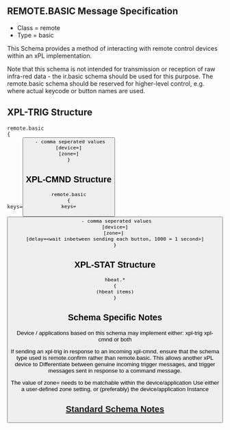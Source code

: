== REMOTE.BASIC Message Specification ==

*Class = remote
*Type  = basic

This Schema provides a method of interacting with remote control devices within an xPL implementation.

Note that this schema is not intended for transmission or reception of raw infra-red data - the ir.basic schema should be used for this purpose.  The remote.basic schema should be reserved for higher-level control, e.g. where actual keycode or button names are used.

== XPL-TRIG Structure ==

 remote.basic
 {
 keys=<button names or keycodes> - comma seperated values
 [device=<name or devicecode of device>]
 [zone=<ir zone>]
 }

== XPL-CMND Structure ==

 remote.basic
 {
 keys=<button names or keycodes> - comma seperated values
 [device=<name or devicecode of device to control>]
 [zone=<ir zone>] 
 [delay=<wait inbetween sending each button, 1000 = 1 second>]
 }


== XPL-STAT Structure ==

 hbeat.*
 {
 (hbeat items)
 }


== Schema Specific Notes ==

Device / applications based on this schema may implement either:
xpl-trig
xpl-cmnd
or both

If sending an xpl-trig in response to an incoming xpl-cmnd, ensure that the schema type used is remote.confirm rather than remote.basic. This allows another xPL device to Differentiate between genuine incoming trigger messages, and trigger messages sent in response to a command message.

The value of zone= needs to be matchable within the device/application
Use either a user-defined zone setting, 
or (preferably) the device/application Instance

== [[Standard Schema Notes]] ==